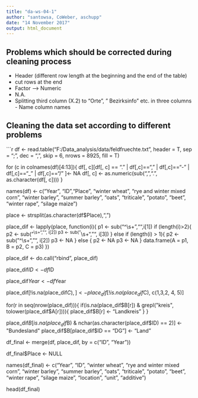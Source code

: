 ```yaml
---
title: "da-ws-04-1"
author: "santowsa, CoWeber, aschupp"
date: "14 November 2017"
output: html_document
---
```

## Problems which should be corrected during cleaning process

- Header (different row length at the beginning and the end of the table)
- cut rows at the end
- Factor --> Numeric
- N.A. 
- Splitting third column (X.2) to "Orte", " Bezirksinfo" etc. in three columns - Name column names 


## Cleaning the data set according to different problems

```r
df <- read.table("F:/Data_analysis/data/feldfruechte.txt", header = T,
                 sep = ";", dec = ",", skip = 6, nrows = 8925, 
                 fill = T)

for (c in colnames(df)[4:13]){
  df[, c][df[, c] == "." |
          df[,c]=="," |
          df[,c]=="-" |
          df[,c]=="_" |
          df[,c]=="/" ]<- NA
  df[, c] <- as.numeric(sub(",",".", as.character(df[, c])))
}

names(df) <- c("Year", "ID","Place", "winter wheat", "rye and winter mixed corn",
               "winter barley", "summer barley", "oats", "triticale", "potato",
               "beet", "winter rape", "silage maize")


place <- strsplit(as.character(df$Place),",")

place_dif <- lapply(place, function(i){
  p1 <- sub("^\\s+","",i[1])
  if (length(i)>2){
    p2 <- sub("^\\s+", "", i[2])
    p3 <- sub("^\\s+", "", i[3])
  } else if (length(i) > 1){
    p2 <- sub("^\\s+", "", i[2])
    p3 <- NA
  } else {
    p2 <- NA
    p3 <- NA
  }
  data.frame(A = p1,
             B = p2,
             C = p3)
})

place_dif <- do.call("rbind", place_dif)

place_dif$ID <- df$ID 

place_dif$Year <- df$Year

place_dif[!is.na(place_dif$C),] <- place_dif[!is.na(place_dif$C), c(1,3,2, 4, 5)]

for(r in seq(nrow(place_dif))){
  if(is.na(place_dif$B[r]) &
     grepl("kreis", tolower(place_dif$A[r]))){
    place_dif$B[r] <- "Landkreis"
  }
}

place_dif$B[is.na(place_dif$B) & nchar(as.character(place_dif$ID) == 2)] <- "Bundesland"
place_dif$B[place_dif$ID == "DG"] <- "Land"

df_final <- merge(df, place_dif, by = c("ID", "Year"))

df_final$Place <- NULL

names(df_final) <- c("Year", "ID", "winter wheat", "rye and winter mixed corn",
               "winter barley", "summer barley", "oats", "triticale", "potato",
               "beet", "winter rape", "silage maize", "location", "unit", "additive")

head(df_final)